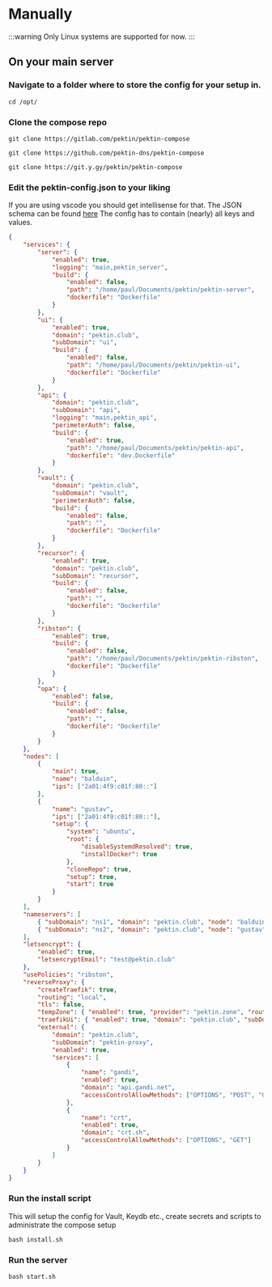 
# Manually

:::warning
Only Linux systems are supported for now.
:::

## On your main server

### Navigate to a folder where to store the config for your setup in.

```shell
cd /opt/
```

### Clone the compose repo

<Tabs groupId="git-type">

<TabItem value="gitlab" label="GitLab" default>

```shell
git clone https://gitlab.com/pektin/pektin-compose
```

</TabItem>

<TabItem value="github" label="GitHub">

```shell
git clone https://github.com/pektin-dns/pektin-compose
```

</TabItem>

<TabItem value="git.y.gy" label="git.y.gy">

```shell
git clone https://git.y.gy/pektin/pektin-compose
```

</TabItem>

</Tabs>

### Edit the pektin-config.json to your liking

If you are using vscode you should get intellisense for that.
The JSON schema can be found [here](https://git.y.gy/pektin/pektin-config/-/raw/main/pektin-config.schema.json)
The config has to contain (nearly) all keys and values.

```json
{
    "services": {
        "server": {
            "enabled": true,
            "logging": "main,pektin_server",
            "build": {
                "enabled": false,
                "path": "/home/paul/Documents/pektin/pektin-server",
                "dockerfile": "Dockerfile"
            }
        },
        "ui": {
            "enabled": true,
            "domain": "pektin.club",
            "subDomain": "ui",
            "build": {
                "enabled": false,
                "path": "/home/paul/Documents/pektin/pektin-ui",
                "dockerfile": "Dockerfile"
            }
        },
        "api": {
            "domain": "pektin.club",
            "subDomain": "api",
            "logging": "main,pektin_api",
            "perimeterAuth": false,
            "build": {
                "enabled": true,
                "path": "/home/paul/Documents/pektin/pektin-api",
                "dockerfile": "dev.Dockerfile"
            }
        },
        "vault": {
            "domain": "pektin.club",
            "subDomain": "vault",
            "perimeterAuth": false,
            "build": {
                "enabled": false,
                "path": "",
                "dockerfile": "Dockerfile"
            }
        },
        "recursor": {
            "enabled": true,
            "domain": "pektin.club",
            "subDomain": "recursor",
            "build": {
                "enabled": false,
                "path": "",
                "dockerfile": "Dockerfile"
            }
        },
        "ribston": {
            "enabled": true,
            "build": {
                "enabled": false,
                "path": "/home/paul/Documents/pektin/pektin-ribston",
                "dockerfile": "Dockerfile"
            }
        },
        "opa": {
            "enabled": false,
            "build": {
                "enabled": false,
                "path": "",
                "dockerfile": "Dockerfile"
            }
        }
    },
    "nodes": [
        {
            "main": true,
            "name": "balduin",
            "ips": ["2a01:4f9:c01f:80::"]
        },
        {
            "name": "gustav",
            "ips": ["2a01:4f9:c01f:80::"],
            "setup": {
                "system": "ubuntu",
                "root": {
                    "disableSystemdResolved": true,
                    "installDocker": true
                },
                "cloneRepo": true,
                "setup": true,
                "start": true
            }
        }
    ],
    "nameservers": [
        { "subDomain": "ns1", "domain": "pektin.club", "node": "balduin", "main": true },
        { "subDomain": "ns2", "domain": "pektin.club", "node": "gustav" }
    ],
    "letsencrypt": {
        "enabled": true,
        "letsencryptEmail": "test@pektin.club"
    },
    "usePolicies": "ribston",
    "reverseProxy": {
        "createTraefik": true,
        "routing": "local",
        "tls": false,
        "tempZone": { "enabled": true, "provider": "pektin.zone", "routing": "local" },
        "traefikUi": { "enabled": true, "domain": "pektin.club", "subDomain": "traefik" },
        "external": {
            "domain": "pektin.club",
            "subDomain": "pektin-proxy",
            "enabled": true,
            "services": [
                {
                    "name": "gandi",
                    "enabled": true,
                    "domain": "api.gandi.net",
                    "accessControlAllowMethods": ["OPTIONS", "POST", "GET", "DELETE"]
                },
                {
                    "name": "crt",
                    "enabled": true,
                    "domain": "crt.sh",
                    "accessControlAllowMethods": ["OPTIONS", "GET"]
                }
            ]
        }
    }
}
```

### Run the install script

This will setup the config for Vault, Keydb etc., create secrets and scripts to administrate the compose setup

```shell
bash install.sh
```

### Run the server

```shell
bash start.sh
```
